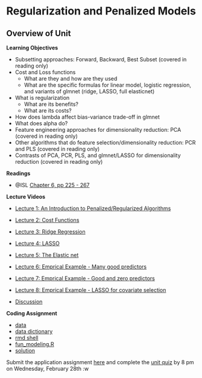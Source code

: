 # Regularization and Penalized Models

## Overview of Unit

**Learning Objectives**

* Subsetting approaches: Forward, Backward, Best Subset (covered in reading only)
* Cost and Loss functions
  * What are they and how are they used
  * What are the specific formulas for linear model, logistic regression, and variants of glmnet (ridge, LASSO, full elasticnet)
* What is regularization
  * What are its benefits?
  * What are its costs?
* How does lambda affect bias-variance trade-off in glmnet
* What does alpha do?
* Feature engineering approaches for dimensionality reduction: PCA (covered in reading only)
* Other algorithms that do feature selection/dimensionality reduction: PCR and PLS (covered in reading only)
* Contrasts of PCA, PCR, PLS, and glmnet/LASSO for dimensionality reduction (covered in reading only)

**Readings**

* @ISL [Chapter 6, pp 225 - 267](https://dionysus.psych.wisc.edu/iaml/pdfs/ISLRv2.pdf)

**Lecture Videos**

* [Lecture 1: An Introduction to Penalized/Regularized Algorithms]()
* [Lecture 2: Cost Functions]()
* [Lecture 3: Ridge Regression]()
* [Lecture 4: LASSO]()
* [Lecture 5: The Elastic net]()
* [Lecture 6: Emprical Example - Many good predictors]()
* [Lecture 7: Emprical Example - Good and zero predictors]()
* [Lecture 8: Emprical Example - LASSO for covariate selection]()

* [Discussion]()

**Coding Assignment**

* [data](homework/unit_6/ames_full_cln.csv)
* [data dictionary](homework/unit_6/ames_data_dictionary)
* [rmd shell](homework/unit_6/hw_unit_6_regularization.Rmd)
* [fun_modeling.R](https://dionysus.psych.wisc.edu:5001/sharing/4KTOoge00)
* [solution](homework/unit_6/key_unit_6_regularization.html) 


Submit the application assignment [here](https://canvas.wisc.edu/courses/395546/assignments/2187691) and complete the [unit quiz](https://canvas.wisc.edu/courses/395546/quizzes/514047) by 8 pm on Wednesday, February 28th :w

